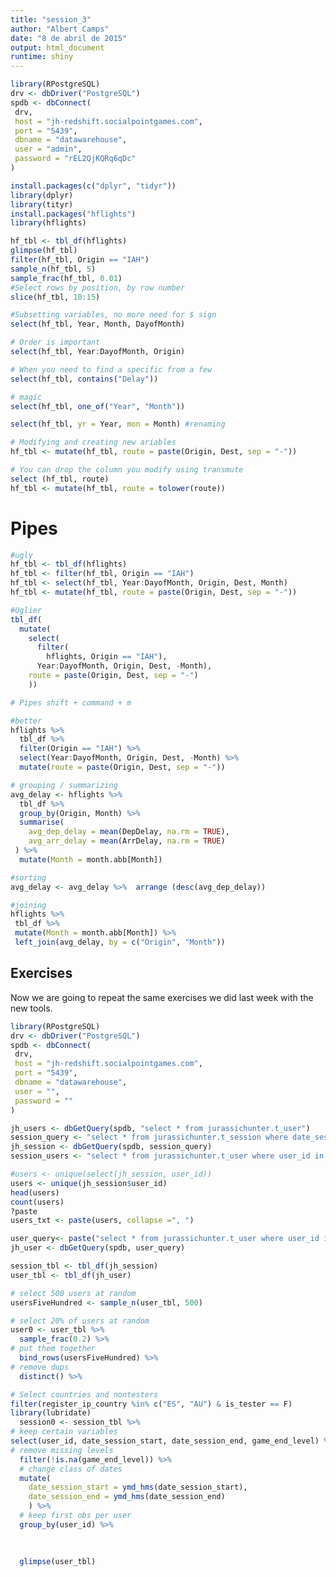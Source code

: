 ```yaml
---
title: "session_3"
author: "Albert Camps"
date: "8 de abril de 2015"
output: html_document
runtime: shiny
---
```

```r

library(RPostgreSQL)
drv <- dbDriver("PostgreSQL")
spdb <- dbConnect(
 drv,
 host = "jh-redshift.socialpointgames.com",
 port = "5439",
 dbname = "datawarehouse",
 user = "admin",
 password = "rEL2QjKQRq6qDc"
)

install.packages(c("dplyr", "tidyr"))
library(dplyr)
library(tityr)
install.packages("hflights")
library(hflights)

hf_tbl <- tbl_df(hflights)
glimpse(hf_tbl)
filter(hf_tbl, Origin == "IAH")
sample_n(hf_tbl, 5)
sample_frac(hf_tbl, 0.01)
#Select rows by position, by row number
slice(hf_tbl, 10:15)

#Subsetting variables, no more need for $ sign
select(hf_tbl, Year, Month, DayofMonth)

# Order is important
select(hf_tbl, Year:DayofMonth, Origin)

# When you need to find a specific from a few
select(hf_tbl, contains("Delay"))

# magic
select(hf_tbl, one_of("Year", "Month"))

select(hf_tbl, yr = Year, mon = Month) #renaming

# Modifying and creating new ariables
hf_tbl <- mutate(hf_tbl, route = paste(Origin, Dest, sep = "-"))

# You can drop the column you modify using transmute
select (hf_tbl, route)
hf_tbl <- mutate(hf_tbl, route = tolower(route))
```

# Pipes
```r
#ugly
hf_tbl <- tbl_df(hflights)
hf_tbl <- filter(hf_tbl, Origin == "IAH")
hf_tbl <- select(hf_tbl, Year:DayofMonth, Origin, Dest, Month)
hf_tbl <- mutate(hf_tbl, route = paste(Origin, Dest, sep = "-"))

#Uglier
tbl_df(
  mutate(
    select(
      filter(
        hflights, Origin == "IAH"),
      Year:DayofMonth, Origin, Dest, -Month),
    route = paste(Origin, Dest, sep = "-")
    ))

# Pipes shift + command + m

#better
hflights %>%
  tbl_df %>%
  filter(Origin == "IAH") %>%
  select(Year:DayofMonth, Origin, Dest, -Month) %>%
  mutate(route = paste(Origin, Dest, sep = "-"))

# grouping / summarizing
avg_delay <- hflights %>%
  tbl_df %>%
  group_by(Origin, Month) %>%
  summarise(
    avg_dep_delay = mean(DepDelay, na.rm = TRUE),
    avg_arr_delay = mean(ArrDelay, na.rm = TRUE)
 ) %>%
  mutate(Month = month.abb[Month])

#sorting
avg_delay <- avg_delay %>%  arrange (desc(avg_dep_delay))

#joining
hflights %>%
 tbl_df %>%
 mutate(Month = month.abb[Month]) %>%
 left_join(avg_delay, by = c("Origin", "Month"))

```

## Exercises

Now we are going to repeat the same exercises we did last week with the new tools.

```r
library(RPostgreSQL)
drv <- dbDriver("PostgreSQL")
spdb <- dbConnect(
 drv,
 host = "jh-redshift.socialpointgames.com",
 port = "5439",
 dbname = "datawarehouse",
 user = "",
 password = ""
)

jh_users <- dbGetQuery(spdb, "select * from jurassichunter.t_user")
session_query <- "select * from jurassichunter.t_session where date_session_end is not null limit 10000"
jh_session <- dbGetQuery(spdb, session_query)
session_users <- "select * from jurassichunter.t_user where user_id in  "

#users <- unique(select(jh_session, user_id))
users <- unique(jh_session$user_id)
head(users)
count(users)
?paste
users_txt <- paste(users, collapse =", ")

user_query<- paste("select * from jurassichunter.t_user where user_id in (", users_txt,  ")")
jh_user <- dbGetQuery(spdb, user_query)
```

```r
session_tbl <- tbl_df(jh_session)
user_tbl <- tbl_df(jh_user)

# select 500 users at random
usersFiveHundred <- sample_n(user_tbl, 500)

# select 20% of users at random
user0 <- user_tbl %>%
  sample_frac(0.2) %>%
# put them together
  bind_rows(usersFiveHundred) %>%
# remove dups
  distinct() %>%

# Select countries and nontesters
filter(register_ip_country %in% c("ES", "AU") & is_tester == F)
library(lubridate)
  session0 <- session_tbl %>%
# keep certain variables
select(user_id, date_session_start, date_session_end, game_end_level) %>%
# remove missing levels
  filter(!is.na(game_end_level)) %>%
  # change class of dates
  mutate(
    date_session_start = ymd_hms(date_session_start),
    date_session_end = ymd_hms(date_session_end)
    ) %>%
  # keep first obs per user
  group_by(user_id) %>%
  
  

  glimpse(user_tbl)
```



